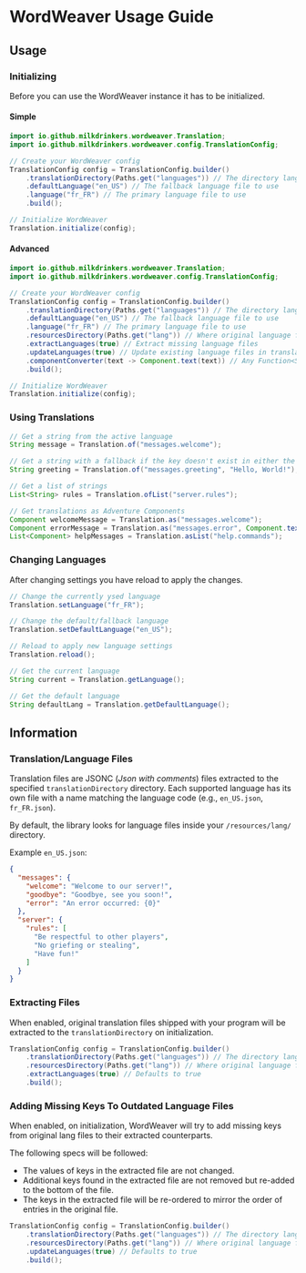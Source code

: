 
# WordWeaver Usage Guide

## Usage

### Initializing

Before you can use the WordWeaver instance it has to be initialized.

#### Simple

```java
import io.github.milkdrinkers.wordweaver.Translation;
import io.github.milkdrinkers.wordweaver.config.TranslationConfig;

// Create your WordWeaver config
TranslationConfig config = TranslationConfig.builder()
    .translationDirectory(Paths.get("languages")) // The directory language files will be extracted to
    .defaultLanguage("en_US") // The fallback language file to use
    .language("fr_FR") // The primary language file to use
    .build();

// Initialize WordWeaver
Translation.initialize(config);
```

#### Advanced

```java
import io.github.milkdrinkers.wordweaver.Translation;
import io.github.milkdrinkers.wordweaver.config.TranslationConfig;

// Create your WordWeaver config
TranslationConfig config = TranslationConfig.builder()
    .translationDirectory(Paths.get("languages")) // The directory language files will be extracted to
    .defaultLanguage("en_US") // The fallback language file to use
    .language("fr_FR") // The primary language file to use
    .resourcesDirectory(Paths.get("lang")) // Where original language files are located inside your programs resource directory
    .extractLanguages(true) // Extract missing language files
    .updateLanguages(true) // Update existing language files in translationDirectory with missing keys
    .componentConverter(text -> Component.text(text)) // Any Function<String, Component> that converts strings to components
    .build();

// Initialize WordWeaver
Translation.initialize(config);
```

### Using Translations

```java
// Get a string from the active language
String message = Translation.of("messages.welcome");

// Get a string with a fallback if the key doesn't exist in either the selected lang or fallback/default lang
String greeting = Translation.of("messages.greeting", "Hello, World!");

// Get a list of strings
List<String> rules = Translation.ofList("server.rules");

// Get translations as Adventure Components
Component welcomeMessage = Translation.as("messages.welcome");
Component errorMessage = Translation.as("messages.error", Component.text("An error occurred"));
List<Component> helpMessages = Translation.asList("help.commands");
```

### Changing Languages

After changing settings you have reload to apply the changes.

```java
// Change the currently ysed language
Translation.setLanguage("fr_FR");

// Change the default/fallback language
Translation.setDefaultLanguage("en_US");

// Reload to apply new language settings
Translation.reload();

// Get the current language
String current = Translation.getLanguage();

// Get the default language
String defaultLang = Translation.getDefaultLanguage();
```

## Information

### Translation/Language Files

Translation files are JSONC (*Json with comments*) files extracted to the specified `translationDirectory` directory. Each supported language has its own file with a name matching the language code (e.g., `en_US.json`, `fr_FR.json`).

By default, the library looks for language files inside your `/resources/lang/` directory.

Example `en_US.json`:

```json
{
  "messages": {
    "welcome": "Welcome to our server!",
    "goodbye": "Goodbye, see you soon!",
    "error": "An error occurred: {0}"
  },
  "server": {
    "rules": [
      "Be respectful to other players",
      "No griefing or stealing",
      "Have fun!"
    ]
  }
}
```

### Extracting Files

When enabled, original translation files shipped with your program will be extracted to the `translationDirectory` on initialization.

```java
TranslationConfig config = TranslationConfig.builder()
    .translationDirectory(Paths.get("languages")) // The directory language files will be extracted to
    .resourcesDirectory(Paths.get("lang")) // Where original language files are located inside your programs resource directory
    .extractLanguages(true) // Defaults to true
    .build();
```

### Adding Missing Keys To Outdated Language Files

When enabled, on initialization, WordWeaver will try to add missing keys from original lang files to their extracted counterparts.

The following specs will be followed:
- The values of keys in the extracted file are not changed.
- Additional keys found in the extracted file are not removed but re-added to the bottom of the file.
- The keys in the extracted file will be re-ordered to mirror the order of entries in the original file.

```java
TranslationConfig config = TranslationConfig.builder()
    .translationDirectory(Paths.get("languages")) // The directory language files will be extracted to
    .resourcesDirectory(Paths.get("lang")) // Where original language files are located inside your programs resource directory
    .updateLanguages(true) // Defaults to true
    .build();
```